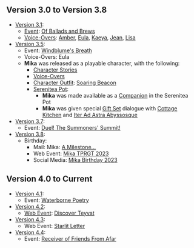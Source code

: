 {{Stub|Add in-game mentions in Furnishings, quests, and descriptions, if they exist. Add video references, such as Teasers, Trailers, Collected Miscellany and also (potentially) all Web Event appearances, Comic/Shorts appearances. External media in which a character only briefly appears but doesn't actually have anything of substance in it (e.g., the majority of Character Shorts, cameos in other characters' Character Demos) should not be added.}}
{{Lore History Intro}}

==Version 3.0 to Version 3.8==
* [[Version 3.1]]:
** [[Event]]: [[Of Ballads and Brews]]
** [[Mika/Lore#Character_Mentions|Voice-Overs]]: [[Amber]], [[Eula]], [[Kaeya]], [[Jean]], [[Lisa]]
* [[Version 3.5]]:
** Event: [[Windblume's Breath]]
** Voice-Overs: Eula
** '''Mika''' was released as a playable character, with the following:
*** [[Mika/Lore|Character Stories]]
*** [[Mika/Voice-Overs|Voice-Overs]]
*** [[Character Outfit]]: [[Soaring Beacon]]
*** [[Serenitea Pot]]:
**** '''Mika''' was made available as a [[Mika/Companion|Companion]] in the Serenitea Pot
**** '''Mika''' was given special [[Furnishing_Set#Gift_Sets|Gift Set]] dialogue with [[Cottage Kitchen]] and [[Iter Ad Astra Abyssosque]]
* [[Version 3.7]]:
** Event: [[Duel! The Summoners' Summit!]]
* [[Version 3.8]]:
** Birthday:
*** Mail: Mika: [[Mail/A_Milestone..._(2023-08-11)|A Milestone...]]
*** Web Event: [[Taking_Pictures_and_Recounting_Good_Times/Gallery|Mika TPRGT 2023]]
*** Social Media: [[Mika/Gallery|Mika Birthday 2023]]

==Version 4.0 to Current==

* [[Version 4.1]]:
** Event: [[Waterborne Poetry]]
* [[Version 4.2]]:
** [[Web Event]]: [[Discover Teyvat]]
* [[Version 4.3]]:
** Web Event: [[Starlit Letter]]
* [[Version 4.4]]:
** Event: [[Receiver of Friends From Afar]]